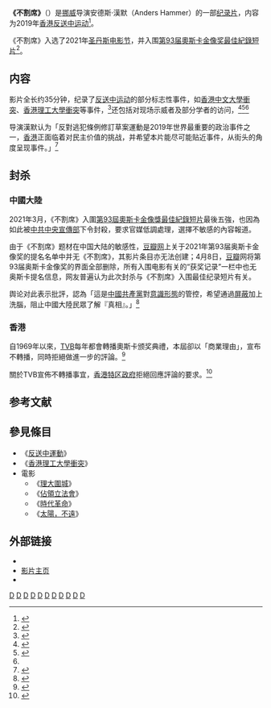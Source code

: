 {{noteTA
|G1=Movie
|G2=Show
}}
{{Infobox film
| color = black
| name = 不割席
| original_name = ''Do Not Split''
| image = Do Not Split Poster.jpg
| image_size = 
| caption = 
| film name = 
| sec-title = 
| director = {{link-en|安德斯·漢默|Anders Sømme Hammer}}
| producer = {{link-en|安德斯·漢默|Anders Sømme Hammer}}<br/>夏洛特·庫克（Charlotte Cook）
| producer_2 = 
| 动作指导 = 
| writer = 
| screenplay = 
| story = 
| based_on = 
| narrator = 
| production_supervisor = 
| starring = 
| music = 
| maintheme = 
| endtheme = 
| cinematography = 
| editing = 
| effect = 
| studio = 
| runtime = 35分钟
| country = {{USA}}<br/>{{NOR}}
| language = 粤语、英语、普通话
| released = 2020年1月24日（20分钟版）<br>2021年1月25日（35分钟版）
| distributor = Field of Vision
| issue_date = 
| sarft_id = 
| budget = 
| gross = 
| preceded_by = 
| followed_by = 
| cn_name = 
| hk_name = 
| mo_name = 
| tw_name = 
| sg_name = 
| my_name = 
| website = 
}}
'''《不割席》'''（{{lang-en|''Do Not Split''}}）是[[挪威|挪威]]导演安德斯·漢默（Anders Hammer）的一部[[纪录片|纪录片]]，内容为2019年[[香港|香港]][[反對逃犯條例修訂草案運動|反送中运动]]<ref>{{cite news |author1=周滿鏗 |title=反送中紀錄片《不割席》入圍奧斯卡最佳紀錄短片　導演：香港正值黑暗時期　願將來會更好 |url=https://www.hkcnews.com/article/38157/%E7%B4%80%E9%8C%84%E7%89%87-%E5%A5%A7%E6%96%AF%E5%8D%A1%E9%87%91%E5%83%8F%E7%8D%8E-anders_hammer-38167/%E5%8F%8D%E9%80%81%E4%B8%AD%E7%B4%80%E9%8C%84%E7%89%87%E3%80%8A%E4%B8%8D%E5%89%B2%E5%B8%AD%E3%80%8B%E5%85%A5%E5%9C%8D%E5%A5%A7%E6%96%AF%E5%8D%A1%E6%9C%80%E4%BD%B3%E7%B4%80%E9%8C%84%E7%9F%AD%E7%89%87-%E5%B0%8E%E6%BC%94%EF%BC%9A%E9%A6%99%E6%B8%AF%E6%AD%A3%E5%80%BC%E9%BB%91%E6%9A%97%E6%99%82%E6%9C%9F-%E9%A1%98%E5%B0%87%E4%BE%86%E6%9C%83%E6%9B%B4%E5%A5%BD |accessdate=2021-02-26 |publisher=眾新聞 |date=2021-02-13 |archive-date=2021-03-21 |archive-url=https://web.archive.org/web/20210321144935/https://www.hkcnews.com/article/38157/%E7%B4%80%E9%8C%84%E7%89%87-%E5%A5%A7%E6%96%AF%E5%8D%A1%E9%87%91%E5%83%8F%E7%8D%8E-anders_hammer-38167/%E5%8F%8D%E9%80%81%E4%B8%AD%E7%B4%80%E9%8C%84%E7%89%87%E3%80%8A%E4%B8%8D%E5%89%B2%E5%B8%AD%E3%80%8B%E5%85%A5%E5%9C%8D%E5%A5%A7%E6%96%AF%E5%8D%A1%E6%9C%80%E4%BD%B3%E7%B4%80%E9%8C%84%E7%9F%AD%E7%89%87-%E5%B0%8E%E6%BC%94%EF%BC%9A%E9%A6%99%E6%B8%AF%E6%AD%A3%E5%80%BC%E9%BB%91%E6%9A%97%E6%99%82%E6%9C%9F-%E9%A1%98%E5%B0%87%E4%BE%86%E6%9C%83%E6%9B%B4%E5%A5%BD |dead-url=no }}</ref>。

《不割席》入选了2021年[[圣丹斯电影节|圣丹斯电影节]]，并入围[[第93届奧斯卡金像奖|第93届奧斯卡金像奖]][[奧斯卡最佳紀錄短片奖|最佳紀錄短片]]<ref>{{cite news |newspaper= |title=反送中紀錄片「不割席」 入圍奧斯卡紀錄短片10強 |url=https://ent.ltn.com.tw/news/breakingnews/3437941 |accessdate=2021-02-26 |publisher=自由時報 |date=2021-02-11 |archive-date=2021-03-21 |archive-url=https://web.archive.org/web/20210321144921/https://ent.ltn.com.tw/news/breakingnews/3437941 |dead-url=no }}</ref>。

== 内容 ==
影片全长约35分钟，纪录了[[反對逃犯條例修訂草案運動|反送中运动]]的部分标志性事件，如[[香港中文大學衝突|香港中文大學衝突]]、[[香港理工大學衝突|香港理工大學衝突]]等事件，<ref>{{cite news |title=反送中紀錄片《不割席》入圍奧斯卡紀錄短片十強 |url=https://www.rfa.org/cantonese/news/us-academy-02102021031734.html |accessdate=2021-02-26 |publisher=自由亚洲电台 |date=2021-02-10 |archive-date=2021-03-21 |archive-url=https://web.archive.org/web/20210321144901/https://www.rfa.org/cantonese/news/us-academy-02102021031734.html |dead-url=no }}</ref>还包括对现场示威者及部分学者的访问，<ref>{{cite news |title=反送中《不割席》入围奥斯卡纪录短片十强 |url=https://www.epochtimes.com/gb/21/2/10/n12745305.htm |accessdate=2021-02-26 |date=2021-02-11 |archive-date=2021-02-10 |archive-url=https://web.archive.org/web/20210210183508/https://www.epochtimes.com/gb/21/2/10/n12745305.htm |dead-url=no }}</ref><ref>{{cite news |title=反送中纪录片《不割席》入围奥斯卡纪录短片10强 |url=https://gnews.org/zh-hans/901931/ |accessdate=2021-02-26 |publisher=大纪元 |date=2021-02-11 |archive-date=2021-03-21 |archive-url=https://web.archive.org/web/20210321144933/https://gnews.org/zh-hans/901931/ |dead-url=no }}</ref><ref name=":0" />

导演漢默认为「反對逃犯條例修訂草案運動是2019年世界最重要的政治事件之一，[[香港|香港]]正面临着对民主价值的挑战，并希望本片能尽可能贴近事件，从街头的角度呈现事件。」<ref>{{cite news |title=反送中紀錄片《Do Not Split 不割席》　入選奧斯卡最佳紀錄短片十強名單 |url=https://www.thestandnews.com/culture/%E5%8F%8D%E9%80%81%E4%B8%AD%E7%B4%80%E9%8C%84%E7%89%87-do-not-split-%E4%B8%8D%E5%89%B2%E5%B8%AD-%E5%85%A5%E9%81%B8%E5%A5%A7%E6%96%AF%E5%8D%A1%E6%9C%80%E4%BD%B3%E7%B4%80%E9%8C%84%E7%9F%AD%E7%89%87%E5%8D%81%E5%BC%B7%E5%90%8D%E5%96%AE/ |accessdate=2021-02-26 |publisher=立場新聞 |date=2021-02-10 |archive-date=2021-03-17 |archive-url=https://web.archive.org/web/20210317044255/https://www.thestandnews.com/culture/%E5%8F%8D%E9%80%81%E4%B8%AD%E7%B4%80%E9%8C%84%E7%89%87-do-not-split-%E4%B8%8D%E5%89%B2%E5%B8%AD-%E5%85%A5%E9%81%B8%E5%A5%A7%E6%96%AF%E5%8D%A1%E6%9C%80%E4%BD%B3%E7%B4%80%E9%8C%84%E7%9F%AD%E7%89%87%E5%8D%81%E5%BC%B7%E5%90%8D%E5%96%AE/ |dead-url=no }}</ref>

== 封杀 ==
=== 中國大陸 ===
2021年3月，《不割席》入圍[[第93屆奧斯卡金像獎|第93屆奧斯卡金像獎]][[奥斯卡最佳纪录短片奖|最佳紀錄短片]]最後五強，也因為如此被[[中共中央宣傳部|中共中央宣傳部]]下令封殺，要求官媒低調處理，選擇不敏感的內容報道。

由于《不割席》题材在中国大陆的敏感性，[[豆瓣网|豆瓣网]]上关于2021年第93届奥斯卡金像奖的提名名单中并无《不割席》，其影片条目亦无法创建；4月8日，[[豆瓣|豆瓣]]网将第93届奥斯卡金像奖的界面全部删除，所有入围电影有关的“获奖记录”一栏中也无奥斯卡提名信息，网友普遍认为此次封杀与《不割席》入围最佳纪录短片有关。

舆论对此表示批評，認為「這是[[中國共產黨|中國共產黨]]對[[中国共产党的意识形态|意識形態]]的管控，希望通過[[中华人民共和国审查制度|屏蔽]]加上洗腦，阻止中國大陸民眾了解『真相』。」<ref>{{引網|url=https://www.rfa.org/cantonese/news/oscar-03162021065336.html|title=香港社運紀錄片入圍奧斯卡 中宣部下令封殺取消直播|website=Radio Free Asia|language=en|access-date=2021-03-17|archive-date=2021-03-20|archive-url=https://web.archive.org/web/20210320120405/https://www.rfa.org/cantonese/news/oscar-03162021065336.html|dead-url=no}}</ref>

=== 香港 ===
自1969年以來，[[TVB|TVB]]每年都會轉播奧斯卡颁奖典禮，本屆卻以「商業理由」，宣布不轉播，同時拒絕做進一步的評論。<ref>{{cite news |title=【電視廣播】TVB承認歷來首次不播奧斯卡　「純商業考慮」 |url=https://inews.hket.com/article/2919366/%E3%80%90%E9%9B%BB%E8%A6%96%E5%BB%A3%E6%92%AD%E3%80%91TVB%E6%89%BF%E8%AA%8D%E6%AD%B7%E4%BE%86%E9%A6%96%E6%AC%A1%E4%B8%8D%E6%92%AD%E5%A5%A7%E6%96%AF%E5%8D%A1%E3%80%80%E3%80%8C%E7%B4%94%E5%95%86%E6%A5%AD%E8%80%83%E6%85%AE%E3%80%8D |accessdate=2021-03-29 |work=香港經濟日報 |date=2021-03-29 |archive-date=2021-03-29 |archive-url=https://web.archive.org/web/20210329114901/https://inews.hket.com/article/2919366/%E3%80%90%E9%9B%BB%E8%A6%96%E5%BB%A3%E6%92%AD%E3%80%91TVB%E6%89%BF%E8%AA%8D%E6%AD%B7%E4%BE%86%E9%A6%96%E6%AC%A1%E4%B8%8D%E6%92%AD%E5%A5%A7%E6%96%AF%E5%8D%A1%E3%80%80%E3%80%8C%E7%B4%94%E5%95%86%E6%A5%AD%E8%80%83%E6%85%AE%E3%80%8D |dead-url=no }}</ref>

關於TVB宣佈不轉播事宜，[[香港特别行政区政府|香港特区政府]]拒絕回應評論的要求。<ref name=":0">{{cite news|title=不割席入圍使奧斯卡遭禁 導演：反映香港衰微的民主|url=https://www.rti.org.tw/news/view/id/2097456|accessdate=2021-04-20|publisher=中央廣播電台|archive-date=2021-04-28|archive-url=https://web.archive.org/web/20210428153927/https://www.rti.org.tw/news/view/id/2097456|dead-url=no}}</ref>

== 参考文献 ==
{{reflist}}

== 參見條目 ==
* 《[[反對逃犯條例修訂草案運動|反送中運動]]》
* 《[[香港理工大學衝突|香港理工大學衝突]]》
* 電影
** 《[[理大圍城|理大圍城]]》
** 《[[佔領立法會_(紀錄片)|佔領立法會]]》
** 《[[時代革命_(紀錄片)|時代革命]]》
** 《[[太陽，不遠|太陽，不遠]]》

== 外部链接 ==
*{{imdb title|11512676|Do Not Split}}
*[https://fieldofvision.org/do-not-split  影片主页] {{Wayback|url=https://fieldofvision.org/do-not-split |date=20210603085010 }}
*{{youtube|BpS-Y7ndNeQ}}

{{香港逃犯條例爭議}}
{{Portal bar|挪威|美國|香港|文化|電影|政治}}
[[Category:2020年美國電影作品|D]]
[[Category:2020年挪威電影作品|D]]
[[Category:2020年紀錄片|D]]
[[Category:美國紀錄片|D]]
[[Category:挪威紀錄片|D]]
[[Category:香港取景電影|D]]
[[Category:香港背景電影|D]]
[[Category:政治電影|D]]
[[Category:香港社會運動題材電影|D]]
[[Category:香港反對逃犯條例修訂草案運動|D]]
[[Category:中華人民共和國禁片|D]]